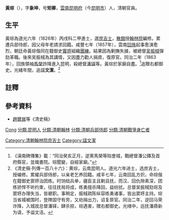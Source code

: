 {{Otheruses|黄琮}}
'''黃琮'''（{{bd|1798年||1863年|catIdx=Huang黃}}），字'''象坤'''，号'''矩卿'''，[[雲南|雲南]][[昆明府|昆明府]]（今[[昆明市|昆明市]]）人，清朝官員。

== 生平 ==
黃琮為道光六年（1826年）丙戌科二甲進士，選[[庶吉士|庶吉士]]，[[散館|散館]]授[[翰林院|翰林院]]編修。累遷兵部侍郎，因父母年老請求回籍。咸豐七年（1857年），雲南[[回族|回族]]起事愈演愈烈，朝廷命黃琮偕同在籍御史[[竇垿|竇垿]]組織[[團練|團練]]。結果因為剿撫失據，被總督[[吴振棫|吴振棫]]彈劾革職。後來吴振棫為其講情，又因盡力勸人捐資，復原官。同治二年（1863年），回族領袖[[馬榮|馬榮]]詐降進入昆明，殺總督[[潘铎|潘铎]]等。黃琮於家廟自盡。<ref>《滇南碑傳集》載：“同治癸亥正月，逆黨馬榮等陷會城，戰總督潘公鐸及首府縣官，並熾書院。琮聞變，自經家廟。”</ref>追贈右都御史。光緒年間，追諡'''文潔'''。<ref>《清史稿·列傳一百八十六》：黄琮，云南昆明人。道光六年进士，选庶吉士，授编修。累擢兵部侍郎，以亲老乞养回籍。咸丰七年，云南回乱方炽，命琮偕在籍御史窦垿治团练。时饷绌兵单，疆臣主且剿且抚，而汉、回仇隙素深，团练骄悍不听约束，往往抚局将成，练勇擅杀降回，益纷扰。总督吴振棫劾琮及窦垿办理失当，皆褫职。事稍定，振棫疏陈纵容练勇诸事，皆出窦垿主持。琮当省城被围时，登陴固守有劳，又劝捐出力，诏复原官。同治二年，逆回马荣诈降，入城戕总督潘铎，肆杀掠，琮遇害，赠右都御史。光绪中，巡抚潘鼎新为请，予谥文洁。</ref>

== 註釋 ==
{{reflist}}

== 參考資料 ==
* [[趙爾巽|趙爾巽]]等《清史稿》

{{道光六年丙戌科殿試金榜}}

{{Authority control}}
{{DEFAULTSORT:Huang黃}}
[[分類:黃姓|Cong]]
[[分類:昆明人|分類:昆明人]]
[[Category:清朝翰林院庶吉士|Category:清朝翰林院庶吉士]]
[[分類:清朝翰林|分類:清朝翰林]]
[[分類:清朝兵部侍郎|分類:清朝兵部侍郎]]
[[分類:清朝戰爭身亡者|分類:清朝戰爭身亡者]]
[[Category:諡文潔|Category:諡文潔]]